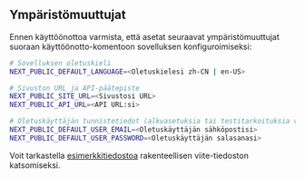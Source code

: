 ## Ympäristömuuttujat

Ennen käyttöönottoa varmista, että asetat seuraavat ympäristömuuttujat suoraan käyttöönotto-komentoon sovelluksen konfiguroimiseksi:

```bash
# Sovelluksen oletuskieli
NEXT_PUBLIC_DEFAULT_LANGUAGE=<Oletuskielesi zh-CN | en-US>

# Sivuston URL ja API-päätepiste
NEXT_PUBLIC_SITE_URL=<Sivustosi URL>
NEXT_PUBLIC_API_URL=<API URL:si>

# Oletuskäyttäjän tunnistetiedot (alkuasetuksia tai testitarkoituksia varten)
NEXT_PUBLIC_DEFAULT_USER_EMAIL=<Oletuskäyttäjän sähköpostisi>
NEXT_PUBLIC_DEFAULT_USER_PASSWORD=<Oletuskäyttäjän salasanasi>
```

Voit tarkastella [esimerkkitiedostoa](https://github.com/perfect-panel/ppanel-web/blob/main/apps/user/.env.template) rakenteellisen viite-tiedoston katsomiseksi.



<Giscus />
